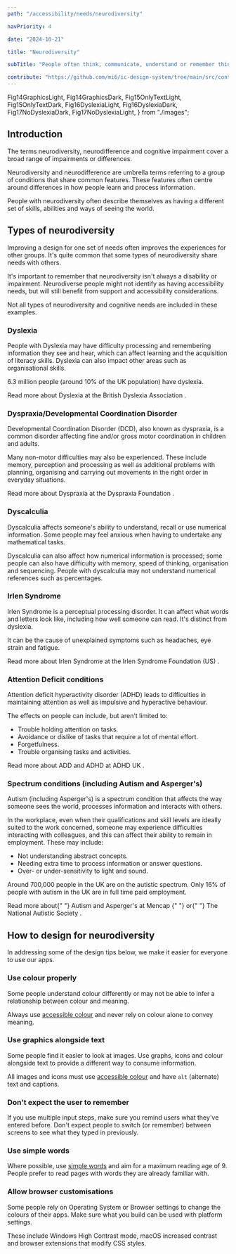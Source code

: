 ```yaml
---
path: "/accessibility/needs/neurodiversity"

navPriority: 4

date: "2024-10-21"

title: "Neurodiversity"

subTitle: "People often think, communicate, understand or remember things in ways we might not consider."

contribute: "https://github.com/mi6/ic-design-system/tree/main/src/content/structured/accessibility/needs/neurodiversity.mdx"
---
```


  Fig14GraphicsLight,
  Fig14GraphicsDark,
  Fig15OnlyTextLight,
  Fig15OnlyTextDark,
  Fig16DyslexiaLight,
  Fig16DyslexiaDark,
  Fig17NoDyslexiaDark,
  Fig17NoDyslexiaLight,
} from "./images";

## Introduction

The terms neurodiversity, neurodifference and cognitive impairment cover a broad range of impairments or differences.

Neurodiversity and neurodifference are umbrella terms referring to a group of conditions that share common features. These features often centre around differences in how people learn and process information.

People with neurodiversity often describe themselves as having a different set of skills, abilities and ways of seeing the world.

## Types of neurodiversity

Improving a design for one set of needs often improves the experiences for other groups. It's quite common that some types of neurodiversity share needs with others.

It's important to remember that neurodiversity isn't always a disability or impairment. Neurodiverse people might not identify as having accessibility needs, but will still benefit from support and accessibility considerations.

Not all types of neurodiversity and cognitive needs are included in these examples.

### Dyslexia

People with Dyslexia may have difficulty processing and remembering information they see and hear, which can affect learning and the acquisition of literacy skills. Dyslexia can also impact other areas such as organisational skills.

6.3 million people (around 10% of the UK population) have dyslexia.

<p>
  <ic-link
    target="_blank"
    href="https://www.bdadyslexia.org.uk/dyslexia/about-dyslexia/what-is-dyslexia"
    rel="noreferrer noopener nofollow"
    id="fn-1"
  >
    Read more about Dyslexia at the British Dyslexia Association
  </ic-link>
  .
</p>

### Dyspraxia/Developmental Coordination Disorder

Developmental Coordination Disorder (DCD), also known as dyspraxia, is a common disorder affecting fine and/or gross motor coordination in children and adults.

Many non-motor difficulties may also be experienced. These include memory, perception and processing as well as additional problems with planning, organising and carrying out movements in the right order in everyday situations.

<p>
  <ic-link
    target="_blank"
    href="https://dyspraxiafoundation.org.uk/about-dyspraxia/dyspraxia-glance/"
    rel="noreferrer noopener nofollow"
  >
    Read more about Dyspraxia at the Dyspraxia Foundation
  </ic-link>
  .
</p>

### Dyscalculia

Dyscalculia affects someone's ability to understand, recall or use numerical information. Some people may feel anxious when having to undertake any mathematical tasks.

Dyscalculia can also affect how numerical information is processed; some people can also have difficulty with memory, speed of thinking, organisation and sequencing. People with dyscalculia may not understand numerical references such as percentages.

### Irlen Syndrome

Irlen Syndrome is a perceptual processing disorder. It can affect what words and letters look like, including how well someone can read. It's distinct from dyslexia.

It can be the cause of unexplained symptoms such as headaches, eye strain and fatigue.

<p>
  <ic-link
    target="_blank"
    href="https://www.irlensyndrome.org/what-is-irlen-syndrome/"
    rel="noreferrer noopener nofollow"
  >
    Read more about Irlen Syndrome at the Irlen Syndrome Foundation (US)
  </ic-link>
  .
</p>

### Attention Deficit conditions

Attention deficit hyperactivity disorder (ADHD) leads to difficulties in maintaining attention as well as impulsive and hyperactive behaviour.

The effects on people can include, but aren't limited to:

- Trouble holding attention on tasks.
- Avoidance or dislike of tasks that require a lot of mental effort.
- Forgetfulness.
- Trouble organising tasks and activities.

<p>
  <ic-link
    target="_blank"
    href="https://adhduk.co.uk/about-adhd/"
    rel="noreferrer noopener nofollow"
  >
    Read more about ADD and ADHD at ADHD UK
  </ic-link>
  .
</p>

### Spectrum conditions (including Autism and Asperger's)

Autism (including Asperger's) is a spectrum condition that affects the way someone sees the world, processes information and interacts with others.

In the workplace, even when their qualifications and skill levels are ideally suited to the work concerned, someone may experience difficulties interacting with colleagues, and this can affect their ability to remain in employment. These may include:

- Not understanding abstract concepts.
- Needing extra time to process information or answer questions.
- Over- or under-sensitivity to light and sound.

Around 700,000 people in the UK are on the autistic spectrum. Only 16% of people with autism in the UK are in full time paid employment.

<p>
  Read more about{" "}
  <ic-link
    target="_blank"
    href="https://www.mencap.org.uk/learning-disability-explained/conditions-linked-learning-disability/autism-and-aspergers-syndrome"
    rel="noreferrer noopener nofollow"
  >
    Autism and Asperger's at Mencap
  </ic-link>{" "}
  or{" "}
  <ic-link
    target="_blank"
    href="https://www.autism.org.uk/advice-and-guidance/what-is-autism"
    rel="noreferrer noopener nofollow"
  >
    The National Autistic Society
  </ic-link>
  .
</p>

## How to design for neurodiversity

In addressing some of the design tips below, we make it easier for everyone to use our apps.

### Use colour properly

Some people understand colour differently or may not be able to infer a relationship between colour and meaning.

Always use [accessible colour](/styles/colour) and never rely on colour alone to convey meaning.

### Use graphics alongside text

Some people find it easier to look at images. Use graphs, icons and colour alongside text to provide a different way to consume information.

All images and icons must use [accessible colour](/styles/colour) and have `alt` (alternate) text and captions.

<DoubleDoDontCaution>
  <DoDontCaution
    imageSrc={[Fig14GraphicsLight, Fig14GraphicsDark]}
    imageAlt="A graphic of a survey regarding eye colour. Results are conveyed by short lines of text and by a pie chart that displays the results in a more visible solution."
    state="good"
    caption="Using both images and text can make it easier to understand data."
  />
  <DoDontCaution
    imageSrc={[Fig15OnlyTextLight, Fig15OnlyTextDark]}
    imageAlt="A graphic of a survey regarding eye colour. Results are written in long sentences that do not show the information as clearly as possible."
    state="bad"
    caption="Using text only to present data can be complex and overwhelming."
  />
</DoubleDoDontCaution>

<IcAlert
  heading=""
  message="The pie chart in the diagram above is not a component, but shows how images should be imported. 
  Please make sure that any text in the diagram is accessible with a screen reader."
  variant="info"
/>

### Don't expect the user to remember

If you use multiple input steps, make sure you remind users what they've entered before. Don't expect people to switch (or remember) between screens to see what they typed in previously.

### Use simple words

Where possible, use [simple words](/styles/content-style/voice-and-tone) and aim for a maximum reading age of 9.
People prefer to read pages with words they are already familiar with.

### Allow browser customisations

Some people rely on Operating System or Browser settings to change the colours of their apps.
Make sure what you build can be used with platform settings.

These include Windows High Contrast mode, macOS increased contrast and browser extensions that modify CSS styles.

<DoubleDoDontCaution>
  <DoDontCaution
    imageSrc={[Fig16DyslexiaLight, Fig16DyslexiaDark]}
    imageAlt="A graphic of a dialogue box to show open-dyslexic text font, which is easier for people with dyslexia to read."
    state="good"
    caption="Open-dyslexic font is used to make text more readable for those with dyslexia."
  />
  <DoDontCaution
    imageSrc={[Fig17NoDyslexiaLight, Fig17NoDyslexiaDark]}
    imageAlt="A graphic of a dialogue box to show default text font."
    state="bad"
    caption="Default fonts might not always benefit people with dyslexia."
  />
</DoubleDoDontCaution>
